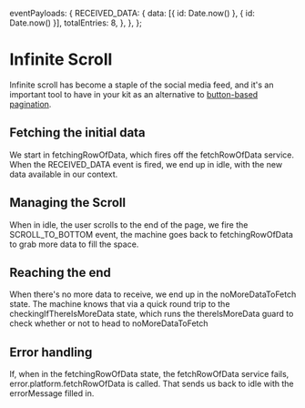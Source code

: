   eventPayloads: {
    RECEIVED_DATA: {
      data: [{ id: Date.now() }, { id: Date.now() }],
      totalEntries: 8,
    },
  },
};

# Infinite Scroll

Infinite scroll has become a staple of the social media feed, and it's an important tool to have in your kit as an alternative to [button-based pagination](/machines/pagination).

## Fetching the initial data

We start in <State>fetchingRowOfData</State>, which fires off the <Service>fetchRowOfData</Service> service. When the <Event>RECEIVED_DATA</Event> event is fired, we end up in <State>idle</State>, with the new data available in our context.

<WholeContext />

## Managing the Scroll

When in <State>idle</State>, the user scrolls to the end of the page, we fire the <Event>SCROLL_TO_BOTTOM</Event> event, the machine goes back to <State>fetchingRowOfData</State> to grab more data to fill the space.

## Reaching the end

When there's no more data to receive, we end up in the <State>noMoreDataToFetch</State> state. The machine knows that via a quick round trip to the <State>checkingIfThereIsMoreData</State> state, which runs the <Action>thereIsMoreData</Action> guard to check whether or not to head to <State>noMoreDataToFetch</State>

## Error handling

If, when in the <State>fetchingRowOfData</State> state, the <Service>fetchRowOfData</Service> service fails, <Event>error.platform.fetchRowOfData</Event> is called. That sends us back to <State>idle</State> with the <Context>errorMessage</Context> filled in.
